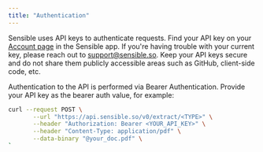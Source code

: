 ```yaml
---
title: "Authentication"
---
```


Sensible uses API keys to authenticate requests. Find your API key on your [Account page](https://app.sensible.so/account/) in the Sensible app. If you're having trouble with your current key, please reach out to [support@sensible.so](support@sensible.so). Keep your API keys secure and do not share them publicly accessible areas such as GitHub, client-side code, etc. 

Authentication to the API is performed via Bearer Authentication. Provide your API key as the bearer auth value, for example:

```BASH
curl --request POST \
       --url "https://api.sensible.so/v0/extract/<TYPE>" \
       --header "Authorization: Bearer <YOUR_API_KEY>" \
       --header "Content-Type: application/pdf" \
       --data-binary "@your_doc.pdf" \
`